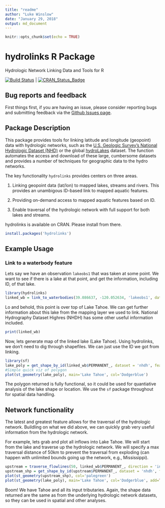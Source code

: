 ```yaml
---
title: "readme"
author: "Luke Winslow"
date: "January 29, 2018"
output: md_document
---
```


```r
knitr::opts_chunk$set(echo = TRUE)
```

# hydrolinks R Package
Hydrologic Network Linking Data and Tools for R

[![Build Status](https://travis-ci.org/lawinslow/hydrolinks.svg?branch=master)](https://travis-ci.org/lawinslow/hydrolinks) | [![CRAN_Status_Badge](http://www.r-pkg.org/badges/version/hydrolinks)](https://cran.r-project.org/package=hydrolinks)

## Bug reports and feedback

First things first, if you are having an issue, please consider reporting bugs and submitting feedback via the [Github Issues page](https://github.com/lawinslow/hydrolinks/issues).


## Package Description

This package provides tools for linking latitude and longitude (geopoint) data with 
hydrologic networks, such as the [U.S. Geologic Survey's National Hydrologic Dataset (NHD)](http://nhd.usgs.gov)
or the global [hydroLakes](http://www.hydrosheds.org/pages/hydrolakes) dataset. The function automates 
the access and download of these large, cumbersome datasets and provides a number of techniques for 
geographic data to the hydro networks. 

The key functionality `hydrolinks` provides
centers on three areas. 

1. Linking geopoint data (lat/lon) to mapped lakes, streams and rivers. This provides an unambigous 
ID-based link to mapped aquatic features. 

2. Providing on-demand access to mapped aquatic features based on ID. 

3. Enable traversal of the hydrologic network with full support for both lakes and streams. 


hydrolinks is available on CRAN. Please install from there. 
```r
install.packages('hydrolinks')
```

## Example Usage

### Link to a waterbody feature

Lets say we have an observation `lakeobs1` that was taken at some point. We want to see
if there is a lake at that point, and get the information, including ID, of that lake. 

```r
library(hydrolinks)
linked_wb = link_to_waterbodies(39.086637, -120.052634, 'lakeobs1', dataset='nhdh')
```

Lo and behold, this point is over top of Lake Tahoe. We can get further information
about this lake from the mapping layer we used to link. National Hydrography Dataset
Highres (NHDH) has some other useful information included. 

```r
print(linked_wb)
```

Now, lets generate map of the linked lake (Lake Tahoe). Using hydrolinks, we don't need
to dig through shapefiles. We can just use the ID we got from linking. 

```r
library(sf)
lake_poly = get_shape_by_id(linked_wb$PERMANENT_, dataset = 'nhdh', feature_type = 'waterbody')
#Simple quick viz of polygon
plot(st_geometry(lake_poly), main='Lake Tahoe', col='Dodgerblue')

```

The polygon returned is fully functional, so it could be used for 
quantiative analysis of the lake shape or location. We use the `sf` package
throughout for spatial data handling.

## Network functionality

The latest and greatest feature allows for the traversal of the hydrologic network. 
Buildling on what we did above, we can quickly grab very useful information from 
the hydrologic network. 

For example, lets grab and plot all inflows into Lake Tahoe. We will start from
the lake and traverse up the hydrologic network. We will specify a max traversal
distance of 50km to prevent the traversal from exploding (can happen with unlimited
bounds going up the network, e.g., Mississippi). 

```r

upstream = traverse_flowlines(50, linked_wb$PERMANENT_, direction = 'in')
upstream_shp = get_shape_by_id(upstream$PERMANENT_, dataset = 'nhdh', feature_type = 'flowline')
plot(st_geometry(upstream_shp), col='palegreen')
plot(st_geometry(lake_poly), main='Lake Tahoe', col='Dodgerblue', add=TRUE)

```

Boom! We have Tahoe and all its input tributaries. 
Again, the shape data returned are the same as from the underlying hydrologic 
network datasets, so they can be used in spatial and other analyses. 



